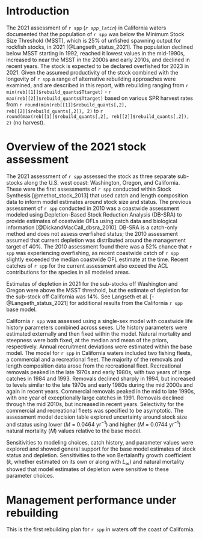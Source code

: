 # Introduction

The 2021 assessment of `r spp` (_`r spp_latin`_) in California waters documented that the population of `r spp` was below the Minimum Stock Size Threshold (MSST), which is 25% of unfished spawning output for rockfish stocks, in 2021 [@Langseth_status_2021]. The population declined below MSST starting in 1992, reached it lowest values in the mid-1990s, increased to near the MSST in the 2000s and early 2010s, and declined in recent years. The stock is expected to be declared overfished for 2023 in 2021. Given the assumed productivity of the stock combined with the longevity of `r spp` a range of alternative rebuilding approaches were examined, and are described in this report, with rebuilding ranging from `r min(reb[[1]]$rebuild_quants$Ttarget)` - `r max(reb[[2]]$rebuild_quants$Ttarget)` based on various SPR harvest rates from `r round(min(reb[[1]]$rebuild_quants[,2], reb[[2]]$rebuild_quants[,2]), 2)` to `r round(max(reb[[1]]$rebuild_quants[,2], reb[[2]]$rebuild_quants[,2]), 2)` (no harvest). 


# Overview of the 2021 stock assessment

The 2021 assessment of `r spp` assessed the stock as three separate sub-stocks along the U.S. west coast: Washington, Oregon, and California. These were the first assessments of `r spp` conducted within Stock Synthesis [@methot_stock_2013] that used catch and length composition data to inform model estimates around stock size and status. The previous assessment of `r spp` conducted in 2010 was a coastwide assessment modeled using Depletion-Based Stock Reduction Analysis (DB-SRA) to provide estimates of coastwide OFLs using catch data and biological information [@DickandMacCall_dbsra_2010]. DB-SRA is a catch-only method and does not assess overfished status; the 2010 assessment assumed that current depletion was distributed around the management target of 40%. The 2010 assessment found there was a 52% chance that `r spp` was experiencing overfishing, as recent coastwide catch of `r spp` slightly exceeded the median coastwide OFL estimate at the time. Recent catches of `r spp` for the current assessment also exceed the ACL contributions for the species in all modeled areas. 

Estimates of depletion in 2021 for the sub-stocks off Washington and Oregon were above the MSST threshold, but the estimate of depletion for the sub-stock off California was 14%. See Langseth et al. [-@Langseth_status_2021] for additional results from the California `r spp` base model.

California `r spp` was assessed using a single-sex model with coastwide life history parameters combined across sexes. Life history parameters were estimated externally and then fixed within the model. Natural mortality and steepness were both fixed, at the median and mean of the priors, respectively. Annual recruitment deviations were estimated within the base model. The model for `r spp` in California waters included two fishing fleets, a commercial and a recreational fleet. The majority of the removals and length composition data arose from the recreational fleet. Recreational removals peaked in the late 1970s and early 1980s, with two years of large catches in 1984 and 1993. Removals declined sharply in 1994, but increased to levels similar to the late 1970s and early 1980s during the mid 2000s and again in recent years. Commercial removals peaked in the mid to late 1990s, with one year of exceptionally large catches in 1991. Removals declined through the mid 2010s, but increased in recent years. Selectivity for the commercial and recreational fleets was specified to be asymptotic. The assessment model decision table explored uncertainty around stock size and status using lower ($M$ = 0.0464 yr$^{-1}$) and higher ($M$ = 0.0744 yr$^{-1}$) natural mortality ($M$) values relative to the base model.

Sensitivities to modeling choices, catch history, and parameter values were explored and showed general support for the base model estimates of stock status and depletion. Sensitivities to the von Bertalanffy growth coefficient ($k$, whether estimated on its own or along with $L_\infty$) and natural mortality showed that model estimates of depletion were sensitive to these parameter choices.  

# Management performance under rebuilding

This is the first rebuilding plan for `r spp` in waters off the coast of California.


